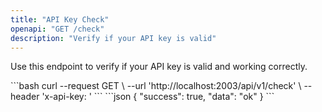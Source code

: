 ```yaml
---
title: "API Key Check"
openapi: "GET /check"
description: "Verify if your API key is valid"
---
```


Use this endpoint to verify if your API key is valid and working correctly.


<RequestExample>
```bash
curl --request GET \
  --url 'http://localhost:2003/api/v1/check' \
  --header 'x-api-key: <your-api-key>'
```
</RequestExample>

<ResponseExample>
```json
{
  "success": true,
  "data": "ok"
}
```
</ResponseExample> 